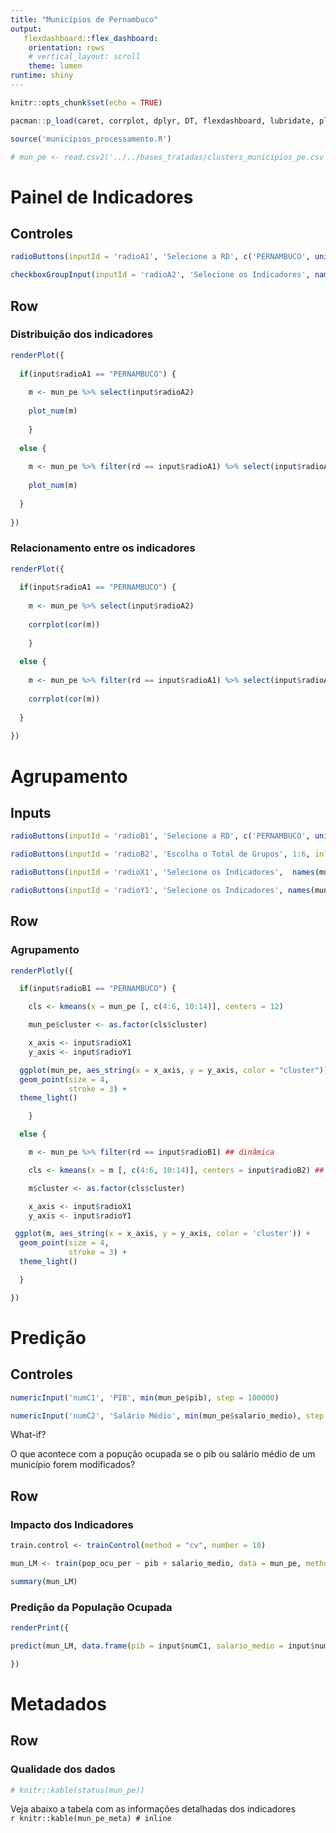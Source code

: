 ```yaml
---
title: "Municípios de Pernambuco"
output:
   flexdashboard::flex_dashboard:
    orientation: rows
    # vertical_layout: scroll
    theme: lumen
runtime: shiny
---
```


```r
knitr::opts_chunk$set(echo = TRUE)

pacman::p_load(caret, corrplot, dplyr, DT, flexdashboard, lubridate, plotly, shiny, zoo) # carregar pacotes

source('municipios_processamento.R')

# mun_pe <- read.csv2('../../bases_tratadas/clusters_municipios_pe.csv')

```

Painel de Indicadores {data-icon="fa-chart-line" data-orientation=rows}
===================================== 

Controles {.sidebar}
-------------------------------------

```r

radioButtons(inputId = 'radioA1', 'Selecione a RD', c('PERNAMBUCO', unique(levels(mun_pe$rd))), inline = F)

checkboxGroupInput(inputId = 'radioA2', 'Selecione os Indicadores', names(mun_pe)[-c(1:3,7:9,15)], selected = c('pib', 'pop', 'vab', 'icms', 'ipi', 'ipva', 'salario_medio', 'pop_ocu_per'))
```

Row
-------------------------------------

### Distribuição dos indicadores

```r
renderPlot({
  
  if(input$radioA1 == "PERNAMBUCO") {
  
    m <- mun_pe %>% select(input$radioA2)
    
    plot_num(m)
    
    }
  
  else {
    
    m <- mun_pe %>% filter(rd == input$radioA1) %>% select(input$radioA2) ## dinâmica
    
    plot_num(m)
    
  }
  
})
```

### Relacionamento entre os indicadores

```r
renderPlot({
  
  if(input$radioA1 == "PERNAMBUCO") {
  
    m <- mun_pe %>% select(input$radioA2)
    
    corrplot(cor(m))
    
    }
  
  else {
    
    m <- mun_pe %>% filter(rd == input$radioA1) %>% select(input$radioA2) ## dinâmica
    
    corrplot(cor(m))
    
  }
  
})
```

Agrupamento {data-icon="fa-object-group" data-orientation=rows}
=====================================

Inputs {.sidebar}
-----------------------------------------------------------------------

```r

radioButtons(inputId = 'radioB1', 'Selecione a RD', c('PERNAMBUCO', unique(levels(mun_pe$rd))), inline = F)

radioButtons(inputId = 'radioB2', 'Escolha o Total de Grupos', 1:6, inline = T)

radioButtons(inputId = 'radioX1', 'Selecione os Indicadores',  names(mun_pe)[-c(1:3,7:9,15)], inline = F)

radioButtons(inputId = 'radioY1', 'Selecione os Indicadores', names(mun_pe)[-c(1:3,7:9,15)], inline = F)
```

Row
-------------------------------------

### Agrupamento

```r
renderPlotly({

  if(input$radioB1 == "PERNAMBUCO") {

    cls <- kmeans(x = mun_pe [, c(4:6, 10:14)], centers = 12)

    mun_pe$cluster <- as.factor(cls$cluster)

    x_axis <- input$radioX1
    y_axis <- input$radioY1

  ggplot(mun_pe, aes_string(x = x_axis, y = y_axis, color = "cluster")) +
  geom_point(size = 4,
             stroke = 3) +
  theme_light()

    }

  else {

    m <- mun_pe %>% filter(rd == input$radioB1) ## dinâmica

    cls <- kmeans(x = m [, c(4:6, 10:14)], centers = input$radioB2) ## dinâmica

    m$cluster <- as.factor(cls$cluster)

    x_axis <- input$radioX1
    y_axis <- input$radioY1

 ggplot(m, aes_string(x = x_axis, y = y_axis, color = 'cluster')) +
  geom_point(size = 4,
             stroke = 3) +
  theme_light()

  }

})
```

Predição {data-icon="fa-diagnoses" data-orientation=rows}
=====================================

Controles {.sidebar}
-------------------------------------

```r
numericInput('numC1', 'PIB', min(mun_pe$pib), step = 100000)

numericInput('numC2', 'Salário Médio', min(mun_pe$salario_medio), step = 0.1)
```

What-if?

O que acontece com a popução ocupada se o pib ou salário médio de um município forem modificados?

Row
-------------------------------------

### Impacto dos Indicadores

```r
train.control <- trainControl(method = "cv", number = 10)

mun_LM <- train(pop_ocu_per ~ pib + salario_medio, data = mun_pe, method = "lm", trControl = train.control)

summary(mun_LM)
```

### Predição da População Ocupada

```r

renderPrint({

predict(mun_LM, data.frame(pib = input$numC1, salario_medio = input$numC2))

})
```

Metadados {data-icon="fa-info" data-orientation=rows}
=====================================

Row
-------------------------------------

### Qualidade dos dados

```r

# knitr::kable(status(mun_pe))

```

Veja abaixo a tabela com as informações detalhadas dos indicadores <br> `r knitr::kable(mun_pe_meta) # inline`
